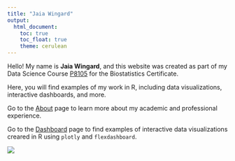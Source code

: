 ```yaml
---
title: "Jaia Wingard"
output: 
  html_document:
    toc: true
    toc_float: true
    theme: cerulean
---
```


Hello! My name is **Jaia Wingard**, and this website was created as part of my Data Science Course [P8105](https://p8105.com/index.html) for the Biostatistics Certificate. 

Here, you will find examples of my work in R, including data visualizations, interactive dashboards, and more.

Go to the [About](About.html) page to learn more about my academic and professional experience.

Go to the [Dashboard](dashboard.html) page to find examples of interactive data visualizations creared in R using `plotly` and `flexdashboard`.

![](images/Headshot.jpeg)